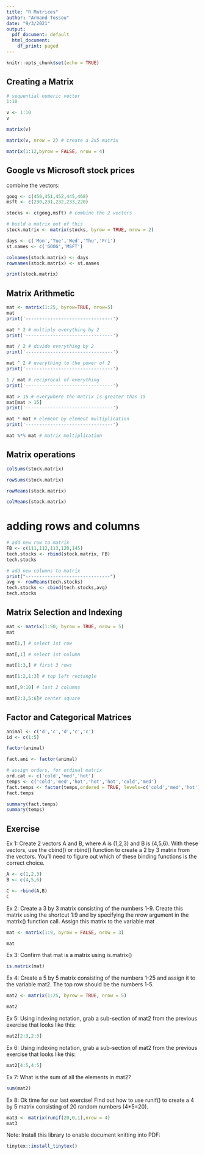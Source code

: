 ---
title: "R Matrices"
author: "Armand Tossou"
date: "9/3/2021"
output:
  pdf_document: default
  html_document:
    df_print: paged
---

```{r setup, include=FALSE}
knitr::opts_chunk$set(echo = TRUE)
```

## Creating a Matrix


```{r }

# sequential numeric vector
1:10

v <- 1:10
v

matrix(v)

matrix(v, nrow = 2) # create a 2x5 matrix

matrix(1:12,byrow = FALSE, nrow = 4)

```

## Google vs Microsoft stock prices

combine the vectors:

```{r }
goog <- c(450,451,452,445,468)
msft <- c(230,231,232,233,220)

stocks <- c(goog,msft) # combine the 2 vectors

# build a matrix out of this
stock.matrix <- matrix(stocks, byrow = TRUE, nrow = 2)

days <- c('Mon','Tue','Wed','Thu','Fri')
st.names <- c('GOOG','MSFT')

colnames(stock.matrix) <- days
rownames(stock.matrix) <- st.names

print(stock.matrix)

```

## Matrix Arithmetic

```{r }

mat <- matrix(1:25, byrow=TRUE, nrow=5)
mat
print('--------------------------------')

mat * 2 # multiply everything by 2
print('--------------------------------')

mat / 2 # divide everything by 2
print('--------------------------------')

mat ^ 2 # everything to the power of 2
print('--------------------------------')

1 / mat # reciprocal of everything
print('--------------------------------')

mat > 15 # everywhere the matrix is greater than 15
mat[mat > 15]
print('--------------------------------')

mat * mat # element by element multiplication
print('--------------------------------')

mat %*% mat # matrix multiplication
```

## Matrix operations

```{r }

colSums(stock.matrix)

rowSums(stock.matrix)

rowMeans(stock.matrix)

colMeans(stock.matrix)

```

# adding rows and columns


```{r }
# add new row to matrix
FB <- c(111,112,113,120,145)
tech.stocks <- rbind(stock.matrix, FB)
tech.stocks

# add new columns to matrix
print("-------------------------------")
avg <- rowMeans(tech.stocks)
tech.stocks <- cbind(tech.stocks,avg)
tech.stocks

```

## Matrix Selection and Indexing


```{r }
mat <- matrix(1:50, byrow = TRUE, nrow = 5)
mat

mat[1,] # select 1st row

mat[,1] # select 1st column

mat[1:3,] # first 3 rows

mat[1:2,1:3] # top left rectangle

mat[,9:10] # last 2 columns

mat[2:3,5:6]# center square

```

## Factor and Categorical Matrices


```{r }
animal <- c('d','c','d','c','c')
id <- c(1:5)

factor(animal)

fact.ani <- factor(animal)

# assign orders, for ordinal matrix
ord.cat <- c('cold','med','hot')
temps <- c('cold','med','hot','hot','hot','cold','med')
fact.temps <- factor(temps,ordered = TRUE, levels=c('cold','med','hot'))
fact.temps

summary(fact.temps)
summary(temps)

```

## Exercise



Ex 1: Create 2 vectors A and B, where A is (1,2,3) and B is (4,5,6). With these vectors, use the cbind() or rbind() function to create a 2 by 3 matrix from the vectors. You'll need to figure out which of these binding functions is the correct choice.

```{r }
A <- c(1,2,3)
B <- c(4,5,6)

C <- rbind(A,B)
C
```

Ex 2: Create a 3 by 3 matrix consisting of the numbers 1-9. Create this matrix using the shortcut 1:9 and by specifying the nrow argument in the matrix() function call. Assign this matrix to the variable mat

```{r }
mat <- matrix(1:9, byrow = FALSE, nrow = 3)

mat
```

Ex 3: Confirm that mat is a matrix using is.matrix()

```{r }
is.matrix(mat)

```

Ex 4: Create a 5 by 5 matrix consisting of the numbers 1-25 and assign it to the variable mat2. The top row should be the numbers 1-5.

```{r }
mat2 <- matrix(1:25, byrow = TRUE, nrow = 5)

mat2

```

Ex 5: Using indexing notation, grab a sub-section of mat2 from the previous exercise that looks like this:

```{r }
mat2[2:3,2:3]

```

Ex 6: Using indexing notation, grab a sub-section of mat2 from the previous exercise that looks like this:

```{r }

mat2[4:5,4:5]


```

Ex 7: What is the sum of all the elements in mat2?


```{r }

sum(mat2)

```

Ex 8: Ok time for our last exercise! Find out how to use runif() to create a 4 by 5 matrix consisting of 20 random numbers (4*5=20).


```{r }

mat3 <- matrix(runif(20,0,1),nrow = 4)
mat3

```


Note: Install this library to enable document knitting into PDF:

```{r}
tinytex::install_tinytex()
```
